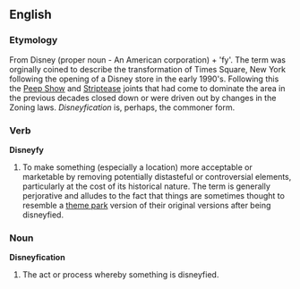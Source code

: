 ==English==

===Etymology===

From Disney (proper noun - An American corporation) + 'fy'. The term was orginally coined to describe the transformation of Times Square, New York following the opening of a Disney store in the early 1990's. Following this the [[Peep Shows|Peep Show]] and [[Striptease]] joints that had come to dominate the area in the previous decades closed down or were driven out by changes in the Zoning laws. ''Disneyfication'' is, perhaps, the commoner form. 

===Verb===

'''Disneyfy'''

#  To make something (especially a location) more acceptable or marketable by removing potentially distasteful or controversial elements, particularly at the cost of its historical nature. The term is generally perjorative and alludes to the fact that things are sometimes thought to resemble a [[theme park]] version of their original versions after being disneyfied.

===Noun===

'''Disneyfication'''

# The act or process whereby something is disneyfied.